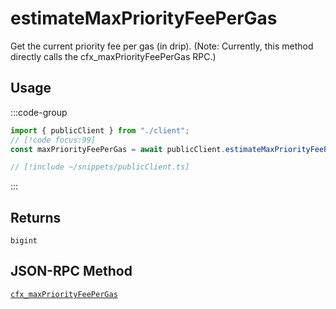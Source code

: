 # estimateMaxPriorityFeePerGas

Get the current priority fee per gas (in drip). (Note: Currently, this method directly calls the cfx_maxPriorityFeePerGas RPC.)

## Usage

:::code-group

```ts [example.ts]
import { publicClient } from "./client";
// [!code focus:99]
const maxPriorityFeePerGas = await publicClient.estimateMaxPriorityFeePerGas();
```

```ts [client.ts] filename="client.ts"
// [!include ~/snippets/publicClient.ts]
```

:::

## Returns

`bigint`

## JSON-RPC Method

[`cfx_maxPriorityFeePerGas`](https://doc.confluxnetwork.org/docs/core/build/json-rpc/cfx-namespace#cfx_maxPriorityFeePerGas)
